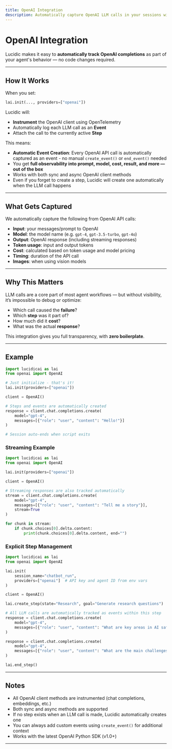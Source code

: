 ```yaml
---
title: OpenAI Integration
description: Automatically capture OpenAI LLM calls in your sessions with one line of setup.
---
```


# OpenAI Integration

Lucidic makes it easy to **automatically track OpenAI completions** as part of your agent's behavior — no code changes required.

---

## How It Works

When you set:

```python
lai.init(..., providers=["openai"])
```

Lucidic will:

- **Instrument** the OpenAI client using OpenTelemetry
- Automatically log each LLM call as an **Event**
- Attach the call to the currently active **Step**

This means:

- **Automatic Event Creation**: Every OpenAI API call is automatically captured as an event - no manual `create_event()` or `end_event()` needed
- You get **full observability into prompt, model, cost, result, and more — out of the box**
- Works with both sync and async OpenAI client methods
- Even if you forget to create a step, Lucidic will create one automatically when the LLM call happens

---

## What Gets Captured

We automatically capture the following from OpenAI API calls:

- **Input**: your messages/prompt to OpenAI
- **Model**: the model name (e.g. `gpt-4`, `gpt-3.5-turbo`, `gpt-4o`)
- **Output**: OpenAI response (including streaming responses)
- **Token usage**: input and output tokens
- **Cost**: calculated based on token usage and model pricing
- **Timing**: duration of the API call
- **Images**: when using vision models

---

## Why This Matters

LLM calls are a core part of most agent workflows — but without visibility, it’s impossible to debug or optimize:

- Which call caused the **failure**?
- Which **step** was it part of?
- How much did it **cost**?
- What was the actual **response**?

This integration gives you full transparency, with **zero boilerplate**.

---

## Example

```python
import lucidicai as lai
from openai import OpenAI

# Just initialize - that's it!
lai.init(providers=["openai"])

client = OpenAI()

# Steps and events are automatically created
response = client.chat.completions.create(
    model="gpt-4",
    messages=[{"role": "user", "content": "Hello!"}]
)

# Session auto-ends when script exits
```

### Streaming Example

```python
import lucidicai as lai
from openai import OpenAI

lai.init(providers=["openai"])

client = OpenAI()

# Streaming responses are also tracked automatically
stream = client.chat.completions.create(
    model="gpt-4",
    messages=[{"role": "user", "content": "Tell me a story"}],
    stream=True
)

for chunk in stream:
    if chunk.choices[0].delta.content:
        print(chunk.choices[0].delta.content, end="")
```

### Explicit Step Management

```python
import lucidicai as lai
from openai import OpenAI

lai.init(
    session_name="chatbot_run",
    providers=["openai"]  # API key and agent ID from env vars
)

client = OpenAI()

lai.create_step(state="Research", goal="Generate research questions")

# All LLM calls are automatically tracked as events within this step
response = client.chat.completions.create(
    model="gpt-4",
    messages=[{"role": "user", "content": "What are key areas in AI safety research?"}]
)

response = client.chat.completions.create(
    model="gpt-4",
    messages=[{"role": "user", "content": "What are the main challenges in each area?"}]
)

lai.end_step()
```

---

## Notes

- All OpenAI client methods are instrumented (chat completions, embeddings, etc.)
- Both sync and async methods are supported
- If no step exists when an LLM call is made, Lucidic automatically creates one
- You can always add custom events using `create_event()` for additional context
- Works with the latest OpenAI Python SDK (v1.0+)

---
